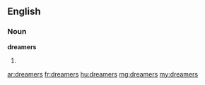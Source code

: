 ==English==
===Noun===
'''dreamers'''
# {{plural of|[[dreamer]]}}

[[ar:dreamers]]
[[fr:dreamers]]
[[hu:dreamers]]
[[mg:dreamers]]
[[my:dreamers]]